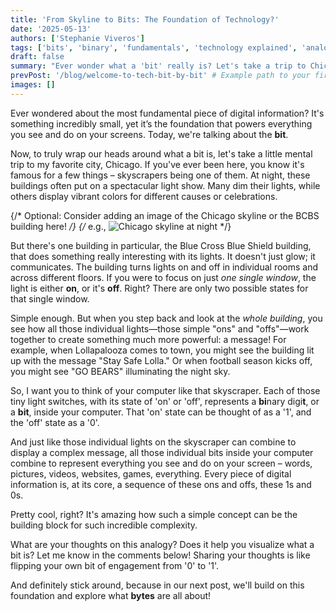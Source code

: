 ```yaml
---
title: 'From Skyline to Bits: The Foundation of Technology?'
date: '2025-05-13'
authors: ['Stephanie Viveros']
tags: ['bits', 'binary', 'fundamentals', 'technology explained', 'analogy', 'Chicago']
draft: false
summary: "Ever wonder what a 'bit' really is? Let's take a trip to Chicago's skyline to understand the tiny 'on/off' switches that power our digital world."
prevPost: '/blog/welcome-to-tech-bit-by-bit' # Example path to your first post
images: []
---
```


Ever wondered about the most fundamental piece of digital information? It's something incredibly small, yet it’s the foundation that powers everything you see and do on your screens. Today, we're talking about the **bit**.

Now, to truly wrap our heads around what a bit is, let's take a little mental trip to my favorite city, Chicago. If you've ever been here, you know it's famous for a few things – skyscrapers being one of them. At night, these buildings often put on a spectacular light show. Many dim their lights, while others display vibrant colors for different causes or celebrations.

{/* Optional: Consider adding an image of the Chicago skyline or the BCBS building here! */}
{/* e.g., <img src="/images/chicago-skyline-night.jpg" alt="Chicago skyline at night" /> */}

But there's one building in particular, the Blue Cross Blue Shield building, that does something really interesting with its lights. It doesn't just glow; it communicates. The building turns lights on and off in individual rooms and across different floors. If you were to focus on just _one single window_, the light is either **on**, or it's **off**. Right? There are only two possible states for that single window.

Simple enough. But when you step back and look at the _whole building_, you see how all those individual lights—those simple "ons" and "offs"—work together to create something much more powerful: a message! For example, when Lollapalooza comes to town, you might see the building lit up with the message "Stay Safe Lolla." Or when football season kicks off, you might see "GO BEARS" illuminating the night sky.

So, I want you to think of your computer like that skyscraper. Each of those tiny light switches, with its state of 'on' or 'off', represents a **bi**nary digi**t**, or a **bit**, inside your computer. That 'on' state can be thought of as a '1', and the 'off' state as a '0'.

And just like those individual lights on the skyscraper can combine to display a complex message, all those individual bits inside your computer combine to represent everything you see and do on your screen – words, pictures, videos, websites, games, everything. Every piece of digital information is, at its core, a sequence of these ons and offs, these 1s and 0s.

Pretty cool, right? It's amazing how such a simple concept can be the building block for such incredible complexity.

What are your thoughts on this analogy? Does it help you visualize what a bit is? Let me know in the comments below! Sharing your thoughts is like flipping your own bit of engagement from '0' to '1'.

And definitely stick around, because in our next post, we'll build on this foundation and explore what **bytes** are all about!
